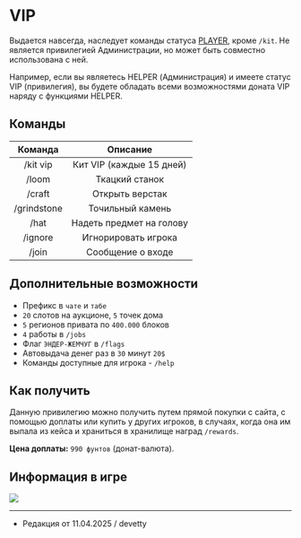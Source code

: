 # VIP

Выдается навсегда, наследует команды статуса [PLAYER](https://www.etty.su/docs/wiki/donate/player), кроме ```/kit```. Не является привилегией Администрации, но может быть совместно использована с ней.

Например, если вы являетесь HELPER (Администрация) и имеете статус VIP (привилегия), вы будете обладать всеми возможностями доната VIP наряду с функциями HELPER.

## Команды

| Команда | Описание |
| :---------: | :---------: |
| /kit vip | Кит VIP (каждые 15 дней) |
| /loom | Ткацкий станок |
| /craft | Открыть верстак |
| /grindstone | Точильный камень |
| /hat | Надеть предмет на голову |
| /ignore | Игнорировать игрока |
| /join | Сообщение о входе |

## Дополнительные возможности

- Префикс в ```чате``` и ```табе```
- ```20``` слотов на аукционе, ```5``` точек дома
- ```5``` регионов привата по ```400.000``` блоков
- ```4``` работы в ```/jobs```
- Флаг ```ЭНДЕР-ЖЕМЧУГ``` в ```/flags```
- Автовыдача денег раз в ```30``` минут ```20$```
- Команды доступные для игрока - ```/help```

## Как получить

Данную привилегию можно получить путем прямой покупки с сайта, с помощью доплаты или купить у других игроков, в случаях, когда она им выпала из кейса и храниться в хранилище наград ```/rewards```.

**Цена доплаты:** ```990 фунтов``` (донат-валюта).

## Информация в игре

<img src="https://s3.etty.su/wiki/survival/donate/vip.png"/>

--------

- Редакция от 11.04.2025 / devetty
